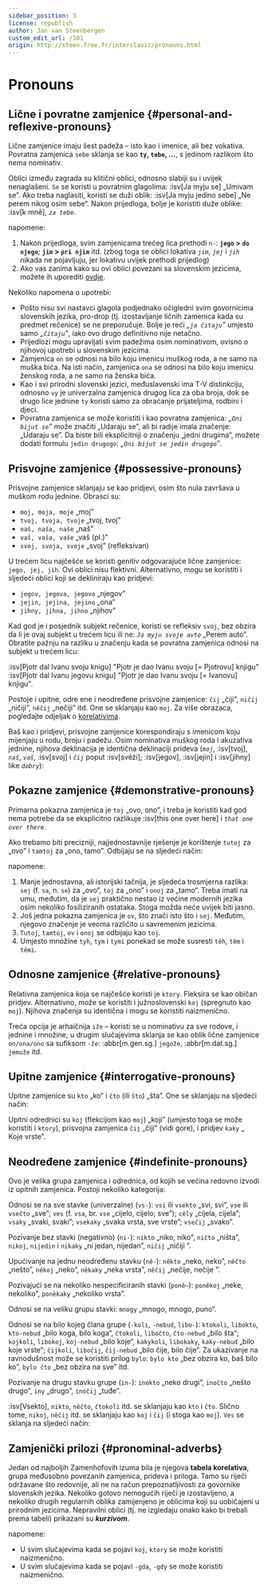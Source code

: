```yaml
---
sidebar_position: 3
license: republish
author: Jan van Steenbergen
custom_edit_url: /501
origin: http://steen.free.fr/interslavic/pronouns.html
---
```



# Pronouns

## Lične i povratne zamjenice \{#personal-and-reflexive-pronouns}

Lične zamjenice imaju šest padeža – isto kao i imenice, ali bez vokativa. Povratna zamjenica `sebe` sklanja se kao **`ty`, `tebe`,  ...**, s jedinom razlikom što nema nominativ.

Oblici između zagrada su klitični oblici, odnosno slabiji su i uvijek nenaglašeni. `Se` se koristi u povratnim glagolima: :isv[Ja myju se] „Umivam se”. Ako treba naglasiti, koristi se duži oblik: :isv[Ja myju jedino sebe] „Ne perem nikog osim sebe“. Nakon prijedloga, bolje je koristiti duže oblike: :isv[k mně], _`za tebe`_.

<PersonalAndReflexivePronouns />

napomene:

1. Nakon prijedloga, svim zamjenicama trećeg lica prethodi `n-`: **`jego` > `do njego`**; **`jim` > `pri njim`** itd. (zbog toga se oblici lokativa _`jim`_, _`jej`_ i _`jih`_ nikada ne pojavljuju, jer lokativu uvijek prethodi prijedlog)
2. Ako vas zanima kako su ovi oblici povezani sa slovenskim jezicima, možete ih uporediti [ovdje][1].

Nekoliko napomena o upotrebi:

- Pošto nisu svi nastavci glagola podjednako očigledni svim govornicima slovenskih jezika, pro-drop (tj. izostavljanje ličnih zamenica kada su predmet rečenice) se ne preporučuje. Bolje je reći _„`ja čitaju`”_ umjesto samo _„`čitaju`”_, iako ovo drugo definitivno nije netačno.
- Prijedlozi mogu upravljati svim padežima osim nominativom, ovisno o njihovoj upotrebi u slovenskim jezicima.
- Zamjenica `on` se odnosi na bilo koju imenicu muškog roda, a ne samo na muška bića. Na isti način, zamjenica `ona` se odnosi na bilo koju imenicu ženskog roda, a ne samo na ženska bića.
- Kao i svi prirodni slovenski jezici, međuslavenski ima T-V distinkciju, odnosno `vy` je univerzalna zamjenica drugog lica za oba broja, dok se drugo lice jednine `ty` koristi samo za obraćanje prijateljima, rodbini i djeci.
- Povratna zamjenica se može koristiti i kao povratna zamjenica: _„`Oni bijut se`”_ može značiti „Udaraju se”, ali bi radije imala značenje: „Udaraju se”. Da biste bili eksplicitniji o značenju „jedni drugima“, možete dodati formulu `jedin drugogo`: _„`Oni bijut se jedin drugogo`”_.

## Prisvojne zamjenice \{#possessive-pronouns}

Prisvojne zamjenice sklanjaju se kao pridjevi, osim što nula završava u muškom rodu jednine. Obrasci su:

- `moj, moja, moje` „moj”
- `tvoj, tvoja, tvoje` „tvoj, tvoj”
- `naš, naša, naše` „naš”
- `vaš, vaša, vaše` „vaš (pl.)”
- `svoj, svoja, svoje` „svoj” (refleksivan)

U trećem licu najčešće se koristi genitiv odgovarajuće lične zamjenice: `jego, jej, jih`. Ovi oblici nisu flektivni. Alternativno, mogu se koristiti i sljedeći oblici koji se dekliniraju kao pridjevi:

- `jegov, jegova, jegovo` „njegov”
- `jejin, jejina, jejino` „ona”
- `jihny, jihna, jihno` „njihov”

Kad god je i posjednik subjekt rečenice, koristi se refleksiv `svoj`, bez obzira da li je ovaj subjekt u trećem licu ili ne: _`Ja myju svoje avto`_ „Perem auto”. Obratite pažnju na razliku u značenju kada se povratna zamjenica odnosi na subjekt u trećem licu:

:isv[Pjotr dal Ivanu svoju knigu] "Pjotr ​​je dao Ivanu svoju \[= Pjotrovu] knjigu"
:isv[Pjotr dal Ivanu jegovu knigu] "Pjotr ​​je dao Ivanu svoju \[= Ivanovu] knjigu".

Postoje i upitne, odre ene i neodređene prisvojne zamjenice: `čij` „čiji”, `ničij` „ničiji”, `něčij` „nečiji” itd. One se sklanjaju kao `moj`. Za više obrazaca, pogledajte odjeljak o [korelativima][2].

Baš kao i pridjevi, prisvojne zamjenice korespondiraju s imenicom koju mijenjaju u rodu, broju i padežu. Osim nominativa muškog roda i akuzativa jednine, njihova deklinacija je identična deklinaciji prideva (_`moj`_, :isv[tvoj], _`naš`_, _`vaš`_, :isv[svoj] i _`čij`_ poput :isv[svěži]; :isv[jegov], :isv[jejin]  i :isv[jihny] like _`dobry`_):

<MojPronouns />

## Pokazne zamjenice \{#demonstrative-pronouns}

Primarna pokazna zamjenica je `toj` „ovo, ono”, i treba je koristiti kad god nema potrebe da se eksplicitno razlikuje :isv[this one over here] i _`that one over there`_.

Ako trebamo biti precizniji, najjednostavnije rješenje je korištenje `tutoj` za „ovo” i `tamtoj` za „ono, tamo”. Odbijaju se na sljedeći način:

<TojPronouns />

napomene:

1. Manje jednostavna, ali istorijski tačnija, je sljedeća trosmjerna razlika: `sej` (f. `sa`, n. `se`) za „ovo”, `toj` za „ono” i `onoj` za „tamo“. Treba imati na umu, međutim, da je `sej` praktično nestao iz većine modernih jezika osim nekoliko fosiliziranih ostataka. Stoga možda neće uvijek biti jasno.
2. Još jedna pokazna zamjenica je `ov`, što znači isto što i `sej`. Međutim, njegovo značenje je veoma različito u savremenim jezicima.
3. `Tutoj`, `tamtoj`, `ov`  i `onoj` se odbijaju kao `toj`.
4. Umjesto množine `tyh`, `tym`  i `tymi` ponekad se može susresti `těh`, `těm`  i `těmi`.

## Odnosne zamjenice \{#relative-pronouns}

Relativna zamjenica koja se najčešće koristi je `ktory`. Fleksira se kao običan pridjev. Alternativno, može se koristiti i južnoslovenski `koj` (spregnuto kao `moj`). Njihova značenja su identična i mogu se koristiti naizmenično.

Treća opcija je arhaičnija `iže` – koristi se u nominativu za sve rodove, i jednine i množine; u drugim slučajevima sklanja se kao oblik lične zamjenice `on/ona/ono` sa sufiksom `-že`: :abbr[m.gen.sg.] `jegože`, :abbr[m.dat.sg.] `jemuže`  itd.

## Upitne zamjenice \{#interrogative-pronouns}

Upitne zamjenice su `kto` „ko” i `čto` (ili `što`) „šta”. One se sklanjaju na sljedeći način:

<KtoPronouns />

Upitni odrednici su `koj` (flekcijom kao `moj`) „koji” (umjesto toga se može koristiti i `ktory`), prisvojna zamjenica `čij` „čiji” (vidi gore), i pridjev `kaky` „ Koje vrste".

## Neodređene zamjenice \{#indefinite-pronouns}

Ovo je velika grupa zamjenica i odrednica, od kojih se većina redovno izvodi iz upitnih zamjenica. Postoji nekoliko kategorija:

Odnosi se na sve stavke (univerzalne) (`vs-`): `vsi` ili `vsekto` „svi, svi”, `vse` ili `vsečto` „sve”; `ves` (f. `vsa`, br. `vse` „cijelo, cijelo; sve”); `cěly` „cijela, cijela”; `vsaky` „svaki, svaki”; `vsekaky` „svaka vrsta, sve vrste”; `vsečij` „svako”.

Pozivanje bez stavki (negativno) (`ni-`): `nikto` „niko, niko”, `ničto` „ništa”, `nikoj`, `nijedin`  i `nikaky` „ni jedan, nijedan”, `ničij` „ničiji ”.

Upućivanje na jednu neodređenu stavku (`ně-`): `někto` „neko, neko”, `něčto` „nešto”, `někoj` „neko”, `někaky` „neka vrsta”, `něčij` „nečije, nečije ”.

Pozivajući se na nekoliko nespecificiranih stavki (`poně–`): `poněkoj` „neke, nekoliko”, `poněkaky` „nekoliko vrsta”.

Odnosi se na veliku grupu stavki: `mnogy` „mnogo, mnogo, puno“.

Odnosi se na bilo kojeg člana grupe (`-koli`, `-nebud`, `libo-`): `ktokoli`, `libokto`, `kto-nebud`  „bilo koga, bilo koga“, `čtokoli`, `libočto`, `čto-nebud`  „bilo šta“; `kojkoli`, `libokoj`, `koj-nebud`  „bilo koje“, `kakykoli`, `libokaky`, `kaky-nebud`  „bilo koje vrste“; `čijkoli`, `libočij`, `čij-nebud`  „bilo čije, bilo čije“. Za ukazivanje na ravnodušnost može se koristiti prilog `bylo`: `bylo kto` „bez obzira ko, baš bilo ko”, `bylo čto` „bez obzira na sve” itd.

Pozivanje na drugu stavku grupe (`in-`): `inokto` „neko drugi”, `inočto` „nešto drugo”, `iny` „drugo”, `inočij` „tuđe”.

:isv[Vsekto], `nikto`, `něčto`, `čtokoli`  itd. se sklanjaju kao `kto` i `čto`. Slično tome, `nikoj`, `něčij`  itd. se sklanjaju kao `koj` i `čij` (i stoga kao `moj`). `Ves` se sklanja na sljedeći način:

<VesIsInflected />

## Zamjenički prilozi \{#pronominal-adverbs}

Jedan od najboljih Zamenhofovih izuma bila je njegova **tabela korelativa**, grupa međusobno povezanih zamjenica, prideva i priloga. Tamo su riječi održavane što redovnije, ali ne na račun prepoznatljivosti za govornike slovenskih jezika. Nekoliko gotovo nemogućih riječi je izostavljeno, a nekoliko drugih regularnih oblika zamijenjeno je oblicima koji su uobičajeni u prirodnim jezicima. Nepravilni oblici (tj. ne izgledaju onako kako bi trebali prema tabeli) prikazani su _**kurzivom**_.

<PronominalAdverbs />

napomene:

- U svim slučajevima kada se pojavi `koj`, `ktory` se može koristiti naizmenično.
- U svim slučajevima kada se pojavi `-gda`, `-gdy` se može koristiti naizmenično.

[1]: http://steen.free.fr/interslavic/slavic_pronouns.html

[2]: \#pronominal_adverbs

